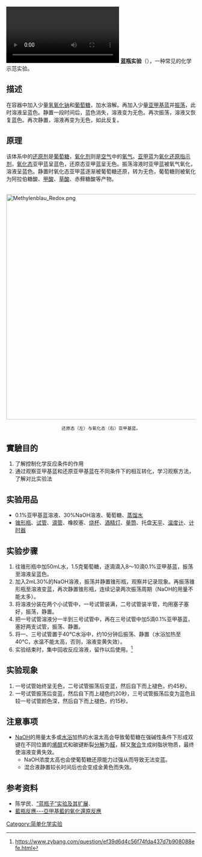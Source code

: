 [[File:Blue_bottle_(chemical_reaction).webm|thumb]]
'''蓝瓶实验'''（{{lang-en|Blue bottle}}），一种常见的化学示范实验。

==描述==
在容器中加入少量[[氢氧化钠|氢氧化钠]]和[[葡萄糖|葡萄糖]]，加水溶解。再加入少量[[亚甲基蓝|亚甲基蓝]]并[[振荡|振荡]]，此时溶液呈蓝色。静置一段时间后，蓝色消失，溶液变为无色。再次振荡，溶液又恢复蓝色。再次静置，溶液再变为无色，如此反复。

==原理==
该体系中的[[还原剂|还原剂]]是[[葡萄糖|葡萄糖]]，[[氧化剂|氧化剂]]则是[[空气|空气]]中的[[氧气|氧气]]。[[亞甲藍|亚甲蓝]]为[[氧化还原指示剂|氧化还原指示剂]]，[[氧化态|氧化态]]亚甲蓝呈蓝色，还原态亚甲蓝呈无色。振荡溶液时亚甲蓝被氧气氧化，溶液呈蓝色。静置时氧化态亚甲蓝逐渐被葡萄糖还原，转为无色，葡萄糖则被氧化为阿拉伯糖酸、[[甲酸|甲酸]]、[[草酸|草酸]]、赤蘚糖酸等产物。

<br />
[[File:Methylenblau_Redox.png|600px]]
<br />
<center><small>还原态（左）与氧化态（右）亚甲基蓝。</small></center>

==實驗目的==
# 了解控制化学反应条件的作用
# 通过观察亚甲基蓝和还原亚甲基蓝在不同条件下的相互转化，学习观察方法，了解对比实验法

==实验用品==
* 0.1%亚甲基蓝溶液、30%NaOH溶液、葡萄糖、[[蒸馏水|蒸馏水]]
* [[錐形瓶|锥形瓶]]、[[试管|试管]]、[[滴管|滴管]]、橡胶塞、[[烧杯|烧杯]]、[[酒精灯|酒精灯]]、[[量筒|量筒]]、托盘[[天平|天平]]、[[溫度計|温度计]]、[[計時器|计时器]]

==实验步骤==
# 往锥形瓶中加50mL水，1.5克葡萄糖，逐滴滴入8～10滴0.1%亚甲基蓝，振荡至溶液呈蓝色。
# 加入2mL30%的NaOH溶液，振荡并静置锥形瓶，观察并记录现象。再振荡锥形瓶至溶液变蓝，再次静置锥形瓶，连续记录两次振荡周期（NaOH的用量不能太多）。
# 将溶液分装在两个小试管中，一号试管装满，二号试管装半管，均用塞子塞好，振荡，静置。
# 把一号试管溶液分一半到三号试管中，再在三号试管中加5滴0.1%亚甲基蓝，塞好两支试管，振荡、静置。
# 将一、三号试管置于40℃水浴中，约10分钟后振荡、静置（水浴加热至40℃，水温不能太高，否则，溶液变黄失效）。
# 实验结束时，集中回收反应溶液，留作以后使用。<ref>https://www.zybang.com/question/ef39d6d4c56f74fda437d7b908088efe.html</ref>

==实验现象==
# 一号试管始终呈无色，二号试管振荡后变蓝，然后自下而上褪色，约45秒。
# 一号试管振荡后变蓝，然后自下而上褪色约20秒，三号试管振荡后变为蓝色且较一号试管颜色深，然后自下而上褪色，约15秒。

==注意事项==
* [[氢氧化钠|NaOH]]的用量太多或[[水浴|水浴]]加热的水温太高会导致葡萄糖在强碱性条件下形成双键在不同位置的[[烯醇|烯醇]]式和碳键断裂[[分解作用|分解]]为[[醛|醛]]，醛又[[聚合|聚合]]生成树脂状物质，最终使溶液变黄失效。
** NaOH浓度太高也会使葡萄糖还原能力过强从而导致无法变蓝。
** 混合液静置较长时间后也会变成金黄色而失效。

==参考资料==
*陈学民．[http://www.jssyyj.com/uploadfile/file/_%E8%93%9D%E7%93%B6%E5%AD%90_%E5%AE%9E%E9%AA%8C%E5%8F%8A%E5%85%B6%E6%89%A9%E5%B1%95.pdf “蓝瓶子”实验及其扩展]{{dead link|date=2018年4月 |bot=InternetArchiveBot |fix-attempted=yes }}．
*[http://chemed.ncue.edu.tw/chemdemo/84/8424032/%E8%97%8D%E7%93%B6%E5%8F%8D%E6%87%89.htm 藍瓶反應---亞甲基藍的氧化還原反應]{{dead link|date=2018年4月 |bot=InternetArchiveBot |fix-attempted=yes }}
{{reflist}}

[[Category:简单化学实验|Category:简单化学实验]]
